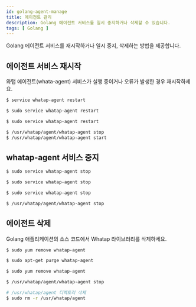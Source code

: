```yaml
---
id: golang-agent-manage
title: 에이전트 관리
description: Golang 에이전트 서비스를 일시 중지하거나 삭제할 수 있습니다.
tags: [ Golang ]
---
```



Golang 에이전트 서비스를 재시작하거나 일시 중지, 삭제하는 방법을 제공합니다.

## 에이전트 서비스 재시작

와탭 에이전트(whata-agent) 서비스가 실행 중이거나 오류가 발생한 경우 재시작하세요.

<Tabs groupId="golang">
<TabItem value="redhat-centos" label="RedHat/CentOS">

```bash title='SH'
$ service whatap-agent restart
```

</TabItem>
<TabItem value="debian-ubuntu" label="Debian/Ubuntu">

```bash title='SH'
$ sudo service whatap-agent restart
```

</TabItem>
<TabItem value="amazonlinux" label="Amazon Linux">

```bash title='SH'
$ sudo service whatap-agent restart
```

</TabItem>
<TabItem value="alpinelinux" label="Alpine Linux">

```bash title='SH'
$ /usr/whatap/agent/whatap-agent stop
$ /usr/whatap/agent/whatap-agent start
```

</TabItem>
</Tabs>

## whatap-agent 서비스 중지

<Tabs groupId="golang">
<TabItem value="redhat-centos" label="RedHat/CentOS">

```bash title='SH'
$ sudo service whatap-agent stop
```

</TabItem>
<TabItem value="debian-ubuntu" label="Debian/Ubuntu">

```bash title='SH'
$ sudo service whatap-agent stop
```

</TabItem>
<TabItem value="amazonlinux" label="Amazon Linux">

```bash title='SH'
$ sudo service whatap-agent stop
```

</TabItem>
<TabItem value="alpinelinux" label="Alpine Linux">

```bash title='SH'
$ /usr/whatap/agent/whatap-agent stop
```

</TabItem>
</Tabs>

## 에이전트 삭제

Golang 애플리케이션의 소스 코드에서 Whatap 라이브러리를 삭제하세요.

<Tabs groupId="golang">
<TabItem value="redhat-centos" label="RedHat/CentOS">

```bash title='SH'
$ sudo yum remove whatap-agent
```

</TabItem>
<TabItem value="debian-ubuntu" label="Debian/Ubuntu">

```bash title='SH'
$ sudo apt-get purge whatap-agent
```

</TabItem>
<TabItem value="amazonlinux" label="Amazon Linux">

```bash title='SH'
$ sudo yum remove whatap-agent
```

</TabItem>
<TabItem value="alpinelinux" label="Alpine Linux">

```bash title='SH'
$ /usr/whatap/agent/whatap-agent stop

# /usr/whatap/agent 디렉토리 삭제
$ sudo rm -r /usr/whatap/agent
```

</TabItem>
</Tabs>